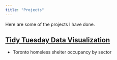 ```yaml
---
title: "Projects"
---
```


Here are some of the projects I have done.  

## [Tidy Tuesday Data Visualization](https://github.com/kkwan99/tidy-tuesday)

- Toronto homeless shelter occupancy by sector  


